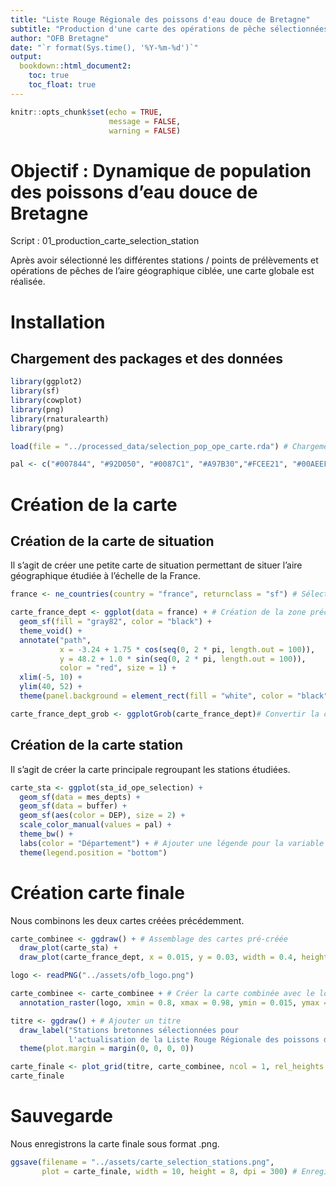 ```yaml
---
title: "Liste Rouge Régionale des poissons d'eau douce de Bretagne"
subtitle: "Production d'une carte des opérations de pêche sélectionnées"
author: "OFB Bretagne"
date: "`r format(Sys.time(), '%Y-%m-%d')`"
output:
  bookdown::html_document2:
    toc: true
    toc_float: true
---
```



```r
knitr::opts_chunk$set(echo = TRUE,
                      message = FALSE,
                      warning = FALSE)
```

# Objectif : Dynamique de population des poissons d'eau douce de Bretagne 

Script : 01_production_carte_selection_station

Après avoir sélectionné les différentes stations / points de prélèvements et opérations de pêches de l'aire géographique ciblée, une carte globale est réalisée.  


# Installation 

## Chargement des packages et des données 

```r
library(ggplot2)
library(sf)
library(cowplot)
library(png)
library(rnaturalearth)
library(png)
```

```r
load(file = "../processed_data/selection_pop_ope_carte.rda") # Chargement des données 

pal <- c("#007844", "#92D050", "#0087C1", "#A97B30","#FCEE21", "#00AEEF", "#1D1D1B", "#B9D9EB")## Chargement de la palette de couleur 
```


# Création de la carte 

## Création de la carte de situation

Il s'agit de créer une petite carte de situation permettant de situer l'aire géographique étudiée à l'échelle de la France. 

```r
france <- ne_countries(country = "france", returnclass = "sf") # Sélection du pays de l'étude (ici la France)

carte_france_dept <- ggplot(data = france) + # Création de la zone précise de l'étude (ici la Bretagne)
  geom_sf(fill = "gray82", color = "black") +
  theme_void() +
  annotate("path",
           x = -3.24 + 1.75 * cos(seq(0, 2 * pi, length.out = 100)),
           y = 48.2 + 1.0 * sin(seq(0, 2 * pi, length.out = 100)),
           color = "red", size = 1) +
  xlim(-5, 10) +
  ylim(40, 52) +
  theme(panel.background = element_rect(fill = "white", color = "black"))
```

```r
carte_france_dept_grob <- ggplotGrob(carte_france_dept)# Convertir la carte de France en un objet grob 
```


## Création de la carte station

Il s'agit de créer la carte principale regroupant les stations étudiées. 

```r
carte_sta <- ggplot(sta_id_ope_selection) +
  geom_sf(data = mes_depts) +
  geom_sf(data = buffer) +
  geom_sf(aes(color = DEP), size = 2) +
  scale_color_manual(values = pal) +
  theme_bw() +
  labs(color = "Département") + # Ajouter une légende pour la variable DEP
  theme(legend.position = "bottom")
```


# Création carte finale

Nous combinons les deux cartes créées précédemment. 

```r
carte_combinee <- ggdraw() + # Assemblage des cartes pré-créée
  draw_plot(carte_sta) +
  draw_plot(carte_france_dept, x = 0.015, y = 0.03, width = 0.4, height = 0.25, hjust = 0.05, vjust = -0.75)

logo <- readPNG("../assets/ofb_logo.png")

carte_combinee <- carte_combinee + # Créer la carte combinée avec le logo
  annotation_raster(logo, xmin = 0.8, xmax = 0.98, ymin = 0.015, ymax = 0.13)

titre <- ggdraw() + # Ajouter un titre
  draw_label("Stations bretonnes sélectionnées pour 
             l'actualisation de la Liste Rouge Régionale des poissons d'eau douce", fontface = 'bold', x = 0.5, y = 0.70, size = 10) + 
  theme(plot.margin = margin(0, 0, 0, 0))

carte_finale <- plot_grid(titre, carte_combinee, ncol = 1, rel_heights = c(0.1, 1)) # Combiner le titre et la carte
carte_finale
```


# Sauvegarde 

Nous enregistrons la carte finale sous format .png.

```r
ggsave(filename = "../assets/carte_selection_stations.png", 
       plot = carte_finale, width = 10, height = 8, dpi = 300) # Enregistrer l'image
```

